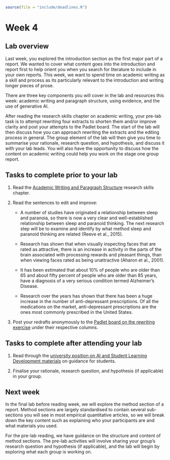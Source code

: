 ```r
source(file = "include/deadlines.R")
```

# Week 4

## Lab overview

Last week, you explored the introduction section as the first major part of a report. We wanted to cover what content goes into the introduction and report first to help orient you when you search for literature to include in your own reports. This week, we want to spend time on academic writing as a skill and process as its particularly relevant to the introduction and writing longer pieces of prose. 

There are three key components you will cover in the lab and resources this week: academic writing and paragraph structure, using evidence, and the use of generative AI. 

After reading the research skills chapter on academic writing, your pre-lab task is to attempt rewriting four extracts to shorten them and/or improve clarity and post your attempts to the Padlet board. The start of the lab will then discuss how you can approach rewriting the extracts and the editing process in general. The group element of the lab will then give you time to summarise your rationale, research question, and hypothesis, and discuss it with your lab leads. You will also have the opportunity to discuss how the content on academic writing could help you work on the stage one group report. 

## Tasks to complete prior to your lab

1. Read the [Academic Writing and Paragraph Structure](#academic-writing) research skills chapter. 

2. Read the sentences to edit and improve: 

    - A number of studies have originated a relationship between sleep and paranoia, so there is now a very clear and well-established relationship between sleep and paranoid thinking. The next research step will be to examine and identify by what method sleep and paranoid thinking are related (Reeve et al., 2015).

    - Research has shown that when visually inspecting faces that are rated as attractive, there is an increase in activity in the parts of the brain associated with processing rewards and pleasant things, than when viewing faces rated as being unattractive (Aharon et al., 2001).

    - It has been estimated that about 10% of people who are older than 65 and about fifty percent of people who are older than 85 years, have a diagnosis of a very serious condition termed Alzheimer’s Disease.
    
    - Research over the years has shown that there has been a huge increase in the number of anti-depressant prescriptions. Of all the medications on the market, anti-depressant prescriptions are the ones most commonly prescribed in the United States. 

3. Post your redrafts anonymously to the [Padlet board on the rewriting exercise](https://padlet.com/jebartlett94/rm1-week-4-rewriting-exercise-n60gg532j31fgdk2) under their respective columns. 

## Tasks to complete after attending your lab

1. Read through the [university position on AI and Student Learning Development materials](https://www.gla.ac.uk/myglasgow/sld/ai/) on guidance for students. 

2. Finalise your rationale, research question, and hypothesis (if applicable) in your group. 

## Next week 

In the final lab before reading week, we will explore the method section of a report. Method sections are largely standardised to contain several sub-sections you will see in most empirical quantitative articles, so we will break down the key content such as explaining who your participants are and what materials you used.

For the pre-lab reading, we have guidance on the structure and content of method sections. The pre-lab activities will involve sharing your group's research question and hypothesis (if applicable), and the lab will begin by exploring what each group is working on. 


